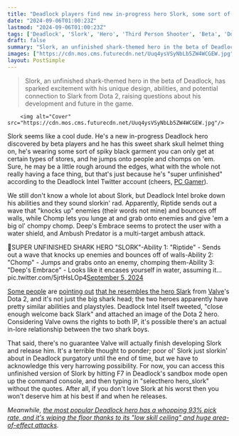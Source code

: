 ```yaml
---
title: "Deadlock players find new in-progress hero Slork, some sort of shark man who chomps people and resembles a Dota 2 hero, and I already know he's my main"
date: "2024-09-06T01:00:23Z"
lastmod: "2024-09-06T01:00:23Z"
tags: ['Deadlock', 'Slork', 'Hero', 'Third Person Shooter', 'Beta', 'Dota 2', 'Valve']
draft: false
summary: "Slork, an unfinished shark-themed hero in the beta of Deadlock, has sparked excitement with his unique design, abilities, and potential connection to Slark from Dota 2, raising questions about his development and future in the game."
images: ["https://cdn.mos.cms.futurecdn.net/Uuq4ysVSyNbLb5ZW4WCGEW.jpg"]
layout: PostSimple
---
```

> Slork, an unfinished shark-themed hero in the beta of Deadlock, has sparked excitement with his unique design, abilities, and potential connection to Slark from Dota 2, raising questions about his development and future in the game.


        <img alt="Cover" src="https://cdn.mos.cms.futurecdn.net/Uuq4ysVSyNbLb5ZW4WCGEW.jpg"/>
        
Slork seems like a cool dude. He's a new in-progress Deadlock hero discovered by beta players and he has this sweet shark skull helmet thing on, he's wearing some sort of spiky black garment you can only get at certain types of stores, and he jumps onto people and chomps on 'em. Sure, he may be a little rough around the edges, what with the whole not really having a face thing, but that's just because he's "super unfinished" according to the Deadlock Intel Twitter account (cheers, [PC Gamer](https://www.pcgamer.com/games/third-person-shooter/slork/)).

We still don't know a whole lot about Slork, but Deadlock Intel broke down his abilities and they sound slorkin' rad. Apparently, Riptide sends out a wave that "knocks up" enemies (their words not mine) and bounces off walls, while Chomp lets you lunge at and grab onto enemies and give 'em a big ol' chompy chomp. Deep's Embrace seems to protect the user with a water shield, and Ambush Predator is a multi-target ambush attack. 

🔴SUPER UNFINISHED SHARK HERO "SLORK"-Ability 1: "Riptide" - Sends out a wave that knocks up enemies and bounces off of walls-Ability 2: "Chomp" - Jumps and grabs onto an enemy, chomping them-Ability 3: "Deep's Embrace" - Looks like it encases yourself in water, assuming it… pic.twitter.com/5jrtHsLOp4[September 5, 2024](https://twitter.com/IntelDeadlock/status/1831705632686350572)

[Some people](https://x.com/3st3banfr/status/1831706724954231271) are [pointing out](https://x.com/IntelDeadlock/status/1831705790945607845) [that he resembles the hero Slark](https://x.com/Jessieyessie76/status/1831824813427716180) from [Valve](https://www.gamesradar.com/tag/valve/)'s Dota 2, and it's not just the big shark head; the two heroes apparently have pretty similar abilities and playstyles. Deadlock Intel itself tweeted, "close enough welcome back Slark" and attached an image of the Dota 2 hero. Considering Valve owns the rights to both IP, it's possible there's an actual in-lore relationship between the two shark boys.

That said, there's no guarantee Valve will actually finish developing Slork and release him. It's a terrible thought to ponder; poor ol' Slork just slorkin' about in Deadlock purgatory until the end of time, but we have to acknowledge this very harrowing possibility. For now, you can access this unfinished version of Slork by hitting F7 in Deadlock's sandbox mode open up the command console, and then typing in "selecthero hero_slork" without the quotes. After all, if you don't love Slork at his worst then you won't deserve him at his best if and when he releases.

*Meanwhile, *[<em>the most popular Deadlock hero has a whopping 93% pick rate, and it's wiping the floor thanks to its "low skill ceiling" and huge area-of-effect attacks</em>](https://www.gamesradar.com/games/third-person-shooter/the-best-deadlock-hero-has-a-whopping-93-pick-rate-and-its-wiping-the-floor-thanks-to-its-low-skill-ceiling-and-huge-area-of-effect-attacks/)*.*
        